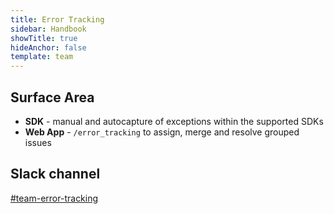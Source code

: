 ```yaml
---
title: Error Tracking
sidebar: Handbook
showTitle: true
hideAnchor: false
template: team
---
```


## Surface Area

- **SDK** - manual and autocapture of exceptions within the supported SDKs
- **Web App** - `/error_tracking` to assign, merge and resolve grouped issues

## Slack channel

[#team-error-tracking](https://posthog.slack.com/messages/team-error-tracking)